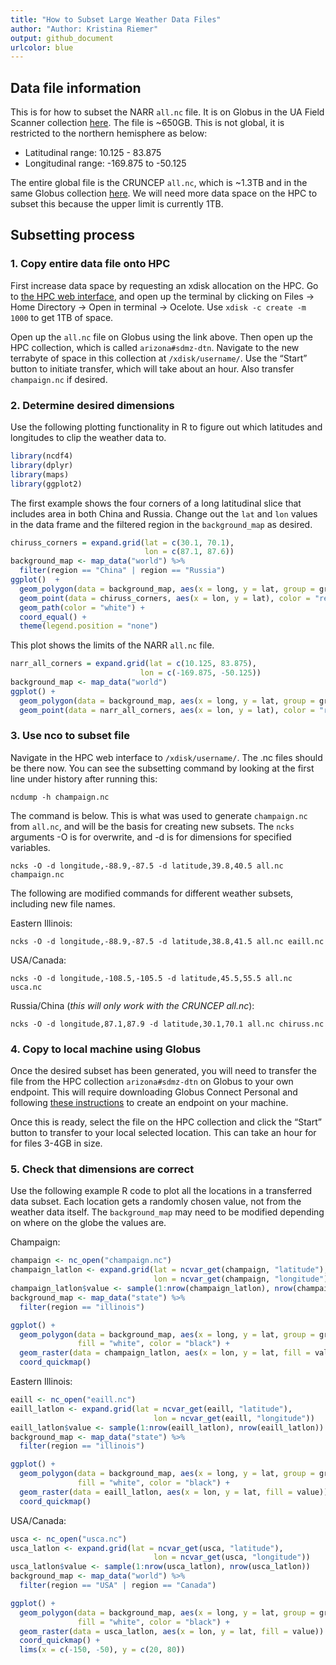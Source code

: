 ```yaml
---
title: "How to Subset Large Weather Data Files"
author: "Author: Kristina Riemer"
output: github_document
urlcolor: blue
---
```


## Data file information

This is for how to subset the NARR `all.nc` file. It is on Globus in the UA Field Scanner collection [here](https://app.globus.org/file-manager?origin_id=cbae3a96-d081-4951-bd1e-a8fda974cefa&origin_path=%2Fmet%2Fnarr%2Fthreehourly%2F). The file is ~650GB. This is not global, it is restricted to the northern hemisphere as below: 

 * Latitudinal range: 10.125 - 83.875 
 * Longitudinal range: -169.875 to -50.125

The entire global file is the CRUNCEP `all.nc`, which is ~1.3TB and in the same Globus collection [here](https://app.globus.org/file-manager?origin_id=cbae3a96-d081-4951-bd1e-a8fda974cefa&origin_path=%2Fmet%2Fcruncep%2F). We will need more data space on the HPC to subset this because the upper limit is currently 1TB. 

## Subsetting process

### 1. Copy entire data file onto HPC

First increase data space by requesting an xdisk allocation on the HPC. Go to [the HPC web interface](https://ood.hpc.arizona.edu/pun/sys/dashboard), and open up the terminal by clicking on Files -> Home Directory -> Open in terminal -> Ocelote. Use `xdisk -c create -m 1000` to get 1TB of space.  

Open up the `all.nc` file on Globus using the link above. Then open up the HPC collection, which is called `arizona#sdmz-dtn`. Navigate to the new terrabyte of space in this collection at `/xdisk/username/`. Use the "Start" button to initiate transfer, which will take about an hour. Also transfer `champaign.nc` if desired. 

### 2. Determine desired dimensions

Use the following plotting functionality in R to figure out which latitudes and longitudes to clip the weather data to. 

```r
library(ncdf4)
library(dplyr)
library(maps)
library(ggplot2)
```

The first example shows the four corners of a long latitudinal slice that includes area in both China and Russia. Change out the `lat` and `lon` values in the data frame and the filtered region in the `background_map` as desired. 

```r
chiruss_corners = expand.grid(lat = c(30.1, 70.1),
                              lon = c(87.1, 87.6))
background_map <- map_data("world") %>%
  filter(region == "China" | region == "Russia")
ggplot()  +
  geom_polygon(data = background_map, aes(x = long, y = lat, group = group), fill = NA, color = "black") +
  geom_point(data = chiruss_corners, aes(x = lon, y = lat), color = "red") +
  geom_path(color = "white") +
  coord_equal() +
  theme(legend.position = "none")
```

This plot shows the limits of the NARR `all.nc` file. 

```r
narr_all_corners = expand.grid(lat = c(10.125, 83.875), 
                             lon = c(-169.875, -50.125))
background_map <- map_data("world")
ggplot() +
  geom_polygon(data = background_map, aes(x = long, y = lat, group = group), fill = "white", color = "black") +
  geom_point(data = narr_all_corners, aes(x = lon, y = lat), color = "red")
```

### 3. Use nco to subset file

Navigate in the HPC web interface to `/xdisk/username/`. The .nc files should be there now. You can see the subsetting command by looking at the first line under history after running this: 

```shell
ncdump -h champaign.nc
```

The command is below. This is what was used to generate `champaign.nc` from `all.nc`, and will be the basis for creating new subsets. The `ncks` arguments -O is for overwrite, and -d is for dimensions for specified variables. 

```shell
ncks -O -d longitude,-88.9,-87.5 -d latitude,39.8,40.5 all.nc champaign.nc
```

The following are modified commands for different weather subsets, including new file names. 

Eastern Illinois: 
```shell
ncks -O -d longitude,-88.9,-87.5 -d latitude,38.8,41.5 all.nc eaill.nc
```

USA/Canada: 
```shell
ncks -O -d longitude,-108.5,-105.5 -d latitude,45.5,55.5 all.nc usca.nc
```

Russia/China (*this will only work with the CRUNCEP all.nc*):

```shell
ncks -O -d longitude,87.1,87.9 -d latitude,30.1,70.1 all.nc chiruss.nc
```

### 4. Copy to local machine using Globus

Once the desired subset has been generated, you will need to transfer the file from the HPC collection `arizona#sdmz-dtn` on Globus to your own endpoint. This will require downloading Globus Connect Personal and following [these instructions](https://www.globus.org/globus-connect-personal) to create an endpoint on your machine. 

Once this is ready, select the file on the HPC collection and click the "Start" button to transfer to your local selected location. This can take an hour for for files 3-4GB in size. 

### 5. Check that dimensions are correct

Use the following example R code to plot all the locations in a transferred data subset. Each location gets a randomly chosen value, not from the weather data itself. The `background_map` may need to be modified depending on where on the globe the values are. 

Champaign: 
```r
champaign <- nc_open("champaign.nc")
champaign_latlon <- expand.grid(lat = ncvar_get(champaign, "latitude"), 
                                lon = ncvar_get(champaign, "longitude"))
champaign_latlon$value <- sample(1:nrow(champaign_latlon), nrow(champaign_latlon))
background_map <- map_data("state") %>% 
  filter(region == "illinois")

ggplot() +
  geom_polygon(data = background_map, aes(x = long, y = lat, group = group), 
               fill = "white", color = "black") +
  geom_raster(data = champaign_latlon, aes(x = lon, y = lat, fill = value)) +
  coord_quickmap()
```

Eastern Illinois: 
```r
eaill <- nc_open("eaill.nc")
eaill_latlon <- expand.grid(lat = ncvar_get(eaill, "latitude"), 
                                lon = ncvar_get(eaill, "longitude"))
eaill_latlon$value <- sample(1:nrow(eaill_latlon), nrow(eaill_latlon))
background_map <- map_data("state") %>% 
  filter(region == "illinois")

ggplot() +
  geom_polygon(data = background_map, aes(x = long, y = lat, group = group), 
               fill = "white", color = "black") +
  geom_raster(data = eaill_latlon, aes(x = lon, y = lat, fill = value)) +
  coord_quickmap()
```

USA/Canada: 
```r
usca <- nc_open("usca.nc")
usca_latlon <- expand.grid(lat = ncvar_get(usca, "latitude"), 
                                lon = ncvar_get(usca, "longitude"))
usca_latlon$value <- sample(1:nrow(usca_latlon), nrow(usca_latlon))
background_map <- map_data("world") %>% 
  filter(region == "USA" | region == "Canada")

ggplot() +
  geom_polygon(data = background_map, aes(x = long, y = lat, group = group), 
               fill = "white", color = "black") +
  geom_raster(data = usca_latlon, aes(x = lon, y = lat, fill = value)) +
  coord_quickmap() +
  lims(x = c(-150, -50), y = c(20, 80))
```
